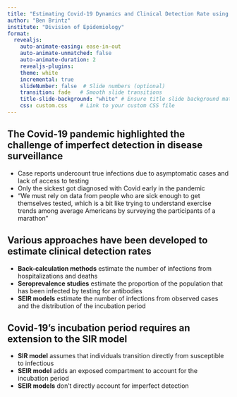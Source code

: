 ```yaml
---
title: "Estimating Covid-19 Dynamics and Clinical Detection Rate using the SEIR N-Mixture Model"
author: "Ben Brintz"
institute: "Division of Epidemiology"
format: 
  revealjs:
    auto-animate-easing: ease-in-out
    auto-animate-unmatched: false
    auto-animate-duration: 2
    revealjs-plugins: 
    theme: white
    incremental: true
    slideNumber: false  # Slide numbers (optional)
    transition: fade   # Smooth slide transitions
    title-slide-background: "white" # Ensure title slide background matches your style
    css: custom.css    # Link to your custom CSS file
---
```


## The Covid-19 pandemic highlighted the challenge of imperfect detection in disease surveillance {auto-animate="true" .scrollable}

- Case reports undercount true infections due to asymptomatic cases and lack of access to testing
- Only the sickest got diagnosed with Covid early in the pandemic 
- "We must rely on data
from people who are sick enough to get themselves tested, which is a bit like trying to understand exercise
trends among average Americans by surveying the participants of a marathon"

## Various approaches have been developed to estimate clinical detection rates {auto-animate="true" .scrollable}

- **Back-calculation methods** estimate the number of infections from hospitalizations and deaths
- **Seroprevalence studies** estimate the proportion of the population that has been infected by testing for antibodies
- **SEIR models** estimate the number of infections from observed cases and the distribution of the incubation period

## Covid-19's incubation period requires an extension to the SIR model {auto-animate="true" .scrollable}

- **SIR model** assumes that individuals
transition directly from susceptible to infectious
- **SEIR model** adds an exposed compartment to account for the incubation period
- **SEIR models** don't directly account for imperfect detection
